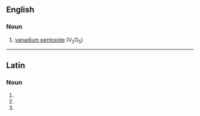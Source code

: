 ==English==

===Noun===
{{en-noun|-}}

# {{label|en|inorganic compound}} [[vanadium pentoxide]] (V<sub>2</sub>O<sub>5</sub>)

----

==Latin==

===Noun===
{{la-noun-form|vanadia}}

# {{inflection of|vanadium||nom|p|lang=la}}
# {{inflection of|vanadium||acc|p|lang=la}}
# {{inflection of|vanadium||voc|p|lang=la}}
